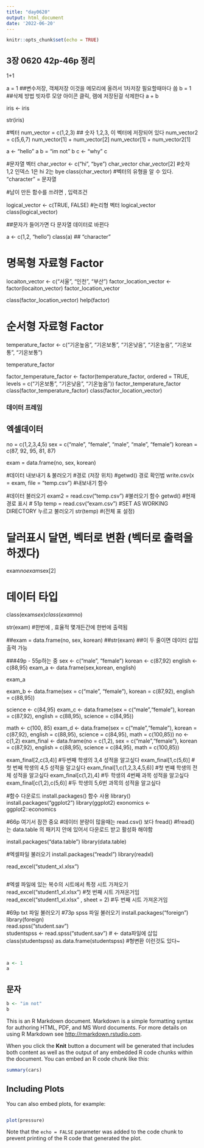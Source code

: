 ```yaml
---
title: "day0620"
output: html_document
date: '2022-06-20'
---
```


```r
knitr::opts_chunk$set(echo = TRUE)
```

## 3장 0620 42p-46p 정리 
1+1 

a = 1 ##변수저장, 객체저장 이것을 메모리에 올려서 1차저장 필요할때마다 씀
b = 1 ##삭제 방법 빗자루 모양 아이콘 클릭, 램에 저장된걸 삭제한다 
a + b

iris <- iris

str(iris)

#벡터
num_vector = c(1,2,3) ## 숫자 1,2,3, 이 벡터에 저장되어 있다 
num_vector2 = c(5,6,7)
num_vector[1] + num_vector[2] 
num_vector[1] + num_vector2[1] 

a <- "hello"
a
b = "im not"
b
c <- "why"
c

#문자열 벡터 
char_vector <- c("hi", "bye")
char_vector
char_vector[2] #숫자 1,2 인덱스 1은 hi 2는 bye
class(char_vector) #벡터의 유형을 알 수 있다. "character" = 문자열

#남이 만든 함수를 쓰려면 , 입력조건 

logical_vector <- c(TRUE, FALSE) #논리형 벡터 
logical_vector 
class(logical_vector)


##문자가 들어가면 다 문자열 데이터로 바뀐다 

a <- c(1,2, "hello")
class(a)
## "character"


# 명목형 자료형 Factor
locaiton_vector <- c("서울", "인천", "부산")
factor_location_vector <- factor(locaiton_vector)
factor_location_vector

class(factor_location_vector)
help(factor)

# 순서형 자료형 Factor
temperature_factor <- c("기온높음", 
                        "기온보통", 
                        "기온낮음", 
                        "기온높음", 
                        "기온보통", 
                        "기온보통")

temperature_factor

factor_temperature_factor <- factor(temperature_factor, 
                                    ordered = TRUE, 
                                    levels  = c("기온보통", 
                                                "기온낮음", 
                                                "기온높음"))
factor_temperature_factor
class(factor_temperature_factor)
class(factor_location_vector)

### 데이터 프레임 
## 엑셀데이터 

no = c(1,2,3,4,5)
sex = c("male", "female", "male", "male", "female")
korean = c(87, 92, 95, 81, 87)

exam = data.frame(no, sex, korean)

#데이터 내보내기 & 불러오기 
#경로 (저장 위치)
#getwd() 경로 확인법 
write.csv(x = exam, file = "temp.csv") #내보내기 함수 

#데이터 불러오기 
exam2 = read.csv("temp.csv") #불러오기 함수 
getwd() #현재경로 표시 
# 51p
temp = read.csv("exam.csv") #SET AS WORKING DIRECTORY 누르고 불러오기
str(temp) #(전체 표 설정)


# 달러표시 달면, 벡터로 변환 (벡터로 출력을 하겠다)
exam$no 
exam$sex[2]

# 데이터 타입 
class(exam$sex)
class(exam$no)

str(exam) #한번에 , 효율적 몇개든간에 한번에 출력됨 

##exam = data.frame(no, sex, korean)
##str(exam)
##이 두 줄이면 데이터 삽입 출력 가능 

###49p - 55p하는 중 
sex <- c("male", "female")
korean <- c(87,92)
english <- c(88,95)
exam_a <- data.frame(sex,korean, english)

exam_a

exam_b <- data.frame(sex = c("male", "female"),
                     korean = c(87,92),
                     english = c(88,95))

science <- c(84,95)
exam_c <- data.frame(sex = c("male","female"),
                     korean = c(87,92),
                     english = c(88,95),
                     science = c(84,95))

math <- c(100, 85)
exam_d <- data.frame(sex = c("male","female"),
                     korean = c(87,92),
                     english = c(88,95),
                     science = c(84,95),
                     math = c(100,85))
no <- c(1,2)
exam_final <- data.frame(no = c(1,2),
                         sex = c("male","female"),
                        korean = c(87,92),
                        english = c(88,95),
                        science = c(84,95),
                        math = c(100,85))


exam_final[2,c(3,4)] #두번째 학생의 3,4 성적을 알고싶다 
exam_final[1,c(5,6)] #첫 번째 학생의 4,5 성적을 알고싶다
exam_final[1,c(1,2,3,4,5,6)] #첫 번쨰 학생의 전체 성적을 알고싶다
exam_final[c(1,2),4] #두 학생의 4번째 과목 성적을 알고싶다
exam_final[c(1,2),c(5,6)] #두 학생의 5,6번 과목의 성적을 알고싶다 


#함수 다운로드 install.packages() 함수 사용 library()
install.packages("ggplot2")
library(ggplot2)
exonomics <- ggplot2::economics


#66p 여기서 잠깐 중요 
#데이터 분량이 많을때는 read.csv() 보다 fread()
#fread() 는 data.table 의 패키지 안에 있어서 다운로드 받고 활성화 해야함

install.packages("data.table")
library(data.table)

#엑셀파일 불러오기 
install.packages("readxl")
library(readxl)

read_excel("student_xl.xlsx")
```r

```

#엑셀 파일에 있는 복수의 시트에서 특정 시트 가져오기 
read_excel("student1_xl.xlsx") #첫 번째 시트 가져온거임 
read_excel("student1_xl.xlsx" , sheet = 2) #두 번째 시트 가져온거임

#69p txt 파일 불러오기 
#73p spss 파일 불러오기 
install.packages("foreign")
library(foreign)   
read.spss("student.sav")  
studentspss <- read.spss("student.sav") # <- data파일에 삽입
class(studentspss)
as.data.frame(studentspss) #형변환 이런것도 있다~
```r
```


```r
```



```r
a <- 1
a
```
## 문자 
```r
b <- "im not"
b 
```

 
This is an R Markdown document. Markdown is a simple formatting syntax for authoring HTML, PDF, and MS Word documents. For more details on using R Markdown see <http://rmarkdown.rstudio.com>.

When you click the **Knit** button a document will be generated that includes both content as well as the output of any embedded R code chunks within the document. You can embed an R code chunk like this:

```r
summary(cars)
```

## Including Plots

You can also embed plots, for example:
```r

```

```r
plot(pressure)
```

Note that the `echo = FALSE` parameter was added to the code chunk to prevent printing of the R code that generated the plot.
